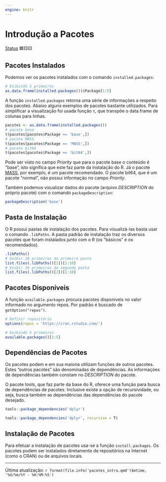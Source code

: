 ```yaml
---
engine: knitr
---
```


# Introdução a Pacotes

[Status](convencoes.html#status-do-material) 🟦🟨🟨

## Pacotes Instalados

Podemos ver os pacotes instalados com o comando `installed.packages`:

```r
# Exibindo 5 primeiros
as.data.frame(installed.packages())$Package[1:5]

```

A função `installed.packages` retorna uma série de informações a respeito dos pacotes. Abaixo alguns exemplos de pacotes bastante utilizados. Para simplificar a visualização foi usada função `t`, que transpõe o data.frame de colunas para linhas.

```r
pacotes <- as.data.frame(installed.packages())
# pacote base
t(pacotes[pacotes$Package == 'base',])
# pacote MASS
t(pacotes[pacotes$Package == 'MASS',])
# pacote bit64
t(pacotes[pacotes$Package == 'bit64',])
```

Pode ser visto no campo *Priority* que para o pacote base o conteúdo é "base", isto significa que este faz parte da instalação do R. Já o pacote [MASS](https://cran.r-project.org/web/packages/MASS/index.html), por exemplo, é um pacote recomendado. O pacote bit64, que é um pacote "normal", não possui informação no campo *Priority*.

Também podemos visualizar dados do pacote (arquivo *DESCRIPTION* do próprio pacote) com o comando `packageDescription`:

```r
packageDescription('base')

```

## Pasta de Instalação

O R possui pastas de instalação dos pacotes. Para visualizá-las basta usar o comando `.libPaths`. A pasta padrão de instalação traz os diversos pacotes que foram instalados junto com o R (os "básicos" e os recomendados).

```r
.libPaths()
# Exibir 10 primeiros da primeira pasta
list.files(.libPaths()[1])[1:10]
# Exibir 10 primeiros da segunda pasta
list.files(.libPaths()[2])[1:10]
```

## Pacotes Disponíveis

A função `available.packages` procura pacotes disponíveis no valor informado no argumento repos. Por padrão é buscado de `getOption("repos")`.

```r
# Definir repositório
options(repos = 'https://cran.rstudio.com/')

# Exibindo 5 primeiros
available.packages()[1:5]

```

## Dependências de Pacotes

Os pacotes podem e em sua maioria utilizam funções de outros pacotes. Estes "outros pacotes" são denominadas de dependências. As informações de dependências também constam no *DESCRIPTION* do pacote.

O pacote tools, que faz parte da base do R, oferece uma função para busca de dependências de pacotes. Inclusive existe a opção de recursividade, ou seja, busca também as dependências das dependências do pacote desejado.

```r
tools::package_dependencies('dplyr')

tools::package_dependencies('dplyr', recursive = T)

```

## Instalação de Pacotes

Para efetuar a instalação de pacotes usa-se a função `install.packages`. Os pacotes podem ser instalados diretamente de repositórios na Internet (como o CRAN) ou de arquivos locais.

------------------------------------------------------------------------

Última atualização: `r format(file.info('pacotes_intro.qmd')$mtime, '%d/%m/%Y - %H:%M:%S')`
